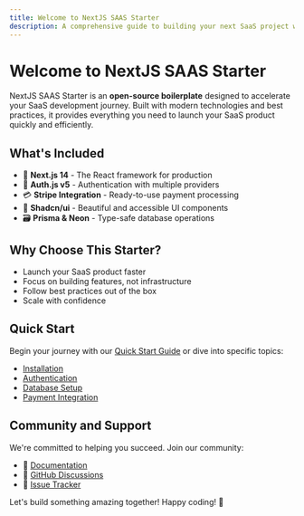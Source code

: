```yaml
---
title: Welcome to NextJS SAAS Starter
description: A comprehensive guide to building your next SaaS project with our production-ready starter kit.
---
```


# Welcome to NextJS SAAS Starter

NextJS SAAS Starter is an **open-source boilerplate** designed to accelerate your SaaS development journey. Built with modern technologies and best practices, it provides everything you need to launch your SaaS product quickly and efficiently.

## What's Included

- 🚀 **Next.js 14** - The React framework for production
- 🔐 **Auth.js v5** - Authentication with multiple providers
- 💳 **Stripe Integration** - Ready-to-use payment processing
- 🎨 **Shadcn/ui** - Beautiful and accessible UI components
- 🗃️ **Prisma & Neon** - Type-safe database operations

## Why Choose This Starter?

- Launch your SaaS product faster
- Focus on building features, not infrastructure
- Follow best practices out of the box
- Scale with confidence

## Quick Start

Begin your journey with our [Quick Start Guide](/docs/quickstart) or dive into specific topics:

- [Installation](/docs/installation)
- [Authentication](/docs/auth)
- [Database Setup](/docs/database)
- [Payment Integration](/docs/payments)

## Community and Support

We're committed to helping you succeed. Join our community:


- 📘 [Documentation](https://github.com/mageshyt/docs)
- 💬 [GitHub Discussions](https://github.com/your-repo/discussions)
- 🐛 [Issue Tracker](https://github.com/your-repo/issues)

Let's build something amazing together! Happy coding! 🚀